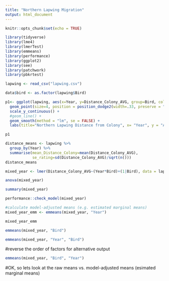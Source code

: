 ```yaml
---
title: "Northern Lapwing Migration"
output: html_document
---
```


```r
knitr::opts_chunk$set(echo = TRUE)
```

```r
library(tidyverse)
library(lme4)
library(lmerTest)
library(emmeans)
library(performance)
library(ggplot2)
library(see)
library(patchwork)
library(pbkrtest)
```

```r
lapwing <- read_csv("lapwing.csv")
```

```r
data$bird <- as.factor(lapwing$Bird)
```

```r
p1<- ggplot(lapwing, aes(x=Year, y=Distance_Colony_AVG, group=Bird, color=Bird, shape=Bird)) + 
  geom_point(size=4, position = position_dodge2(width=.33, preserve = "total")) +
  scale_y_continuous() +
  #geom_line() +
  geom_smooth(method = "lm", se = FALSE) +
  labs(title="Northern Lapwing Distance from Colony", x= "Year", y = "Average Distance from Colony")

p1
```

```r
distance_means <- lapwing %>%
  group_by(Year) %>%
  summarise(mean_Distance_Colony=mean(Distance_Colony_AVG),
            se_rating=sd(Distance_Colony_AVG)/sqrt(n()))
distance_means
```


```r
mixed_year <- lmer(Distance_Colony_AVG~(Year*Bird)+(1|Bird), data = lapwing)
```


```r
anova(mixed_year)
```

```r
summary(mixed_year)
```

```r
performance::check_model(mixed_year)
```

```r
#calculate model-adjusted means (e.g. estimated marginal means)
mixed_year_emm <- emmeans(mixed_year, "Year")
```

```r
mixed_year_emm
```

```r
emmeans(mixed_year, "Bird")
```

```r
emmeans(mixed_year, "Year", "Bird") 
```

#reverse the order of factors for alternative output


```r
emmeans(mixed_year, "Bird", "Year") 
```

#OK, so lets look at the raw means vs. model-adjusted means (esimated marginal means)

